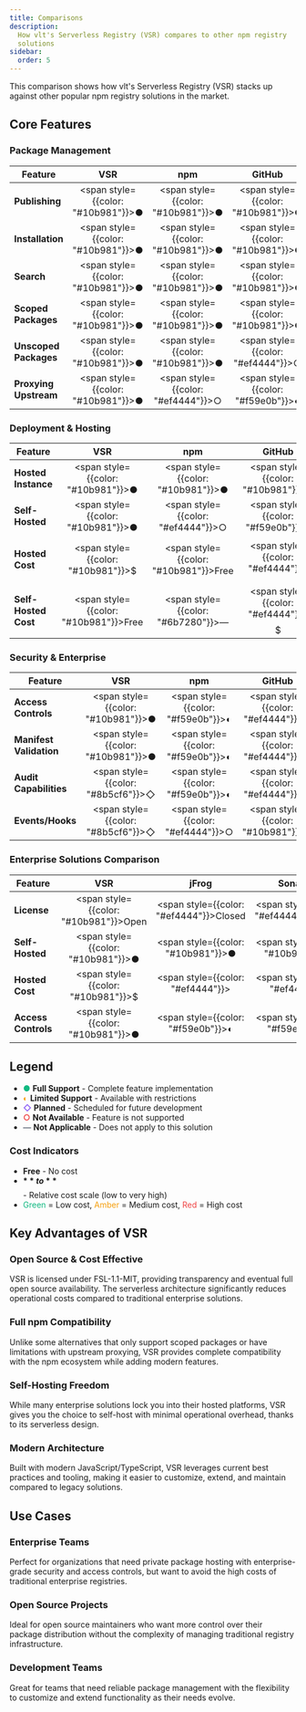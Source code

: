 ```yaml
---
title: Comparisons
description:
  How vlt's Serverless Registry (VSR) compares to other npm registry
  solutions
sidebar:
  order: 5
---
```


This comparison shows how vlt's Serverless Registry (VSR) stacks up
against other popular npm registry solutions in the market.

## Core Features

<style>
  {`
  .comparison-tables table {
    width: 100% !important;
    border-collapse: collapse;
    margin: 1.5rem 0;
    border-radius: 8px;
    overflow: hidden;
    box-shadow: 0 1px 3px rgba(0, 0, 0, 0.1);
    border: 1px solid rgba(209, 213, 219, 0.3);
  }
  
  .comparison-tables th {
    background-color: rgba(249, 250, 251, 0.8);
    font-weight: 600;
    padding: 12px 16px;
    text-align: center;
    border-bottom: 1px solid rgba(209, 213, 219, 0.3);
  }
  
  .comparison-tables th:first-child {
    text-align: left;
    min-width: 180px;
  }
  
  .comparison-tables td {
    padding: 10px 16px;
    text-align: center;
    border-bottom: 1px solid rgba(229, 231, 235, 0.3);
  }
  
  .comparison-tables td:first-child {
    text-align: left;
    font-weight: 500;
  }
  
  .comparison-tables tbody tr:nth-child(even) {
    background-color: rgba(249, 250, 251, 0.4);
  }
  
  .comparison-tables tbody tr:hover {
    background-color: rgba(243, 244, 246, 0.6);
  }
  
  @media (prefers-color-scheme: dark) {
    .comparison-tables table {
      border-color: rgba(75, 85, 99, 0.3);
    }
    
    .comparison-tables th {
      background-color: rgba(31, 41, 55, 0.8);
      border-bottom-color: rgba(75, 85, 99, 0.3);
    }
    
    .comparison-tables td {
      border-bottom-color: rgba(55, 65, 81, 0.3);
    }
    
    .comparison-tables tbody tr:nth-child(even) {
      background-color: rgba(31, 41, 55, 0.4);
    }
    
    .comparison-tables tbody tr:hover {
      background-color: rgba(55, 65, 81, 0.6);
    }
  }
`}
</style>

<div className="comparison-tables" style={{
  width: "100%",
  overflowX: "auto"
}}>

### Package Management

| Feature               |                    VSR                    |                    npm                    |                  GitHub                   |                 Verdaccio                 |                    JSR                    |
| --------------------- | :---------------------------------------: | :---------------------------------------: | :---------------------------------------: | :---------------------------------------: | :---------------------------------------: |
| **Publishing**        | <span style={{color: "#10b981"}}>●</span> | <span style={{color: "#10b981"}}>●</span> | <span style={{color: "#10b981"}}>●</span> | <span style={{color: "#10b981"}}>●</span> | <span style={{color: "#10b981"}}>●</span> |
| **Installation**      | <span style={{color: "#10b981"}}>●</span> | <span style={{color: "#10b981"}}>●</span> | <span style={{color: "#10b981"}}>●</span> | <span style={{color: "#10b981"}}>●</span> | <span style={{color: "#f59e0b"}}>◐</span> |
| **Search**            | <span style={{color: "#10b981"}}>●</span> | <span style={{color: "#10b981"}}>●</span> | <span style={{color: "#10b981"}}>●</span> | <span style={{color: "#10b981"}}>●</span> | <span style={{color: "#10b981"}}>●</span> |
| **Scoped Packages**   | <span style={{color: "#10b981"}}>●</span> | <span style={{color: "#10b981"}}>●</span> | <span style={{color: "#10b981"}}>●</span> | <span style={{color: "#10b981"}}>●</span> | <span style={{color: "#10b981"}}>●</span> |
| **Unscoped Packages** | <span style={{color: "#10b981"}}>●</span> | <span style={{color: "#10b981"}}>●</span> | <span style={{color: "#ef4444"}}>○</span> | <span style={{color: "#10b981"}}>●</span> | <span style={{color: "#ef4444"}}>○</span> |
| **Proxying Upstream** | <span style={{color: "#10b981"}}>●</span> | <span style={{color: "#ef4444"}}>○</span> | <span style={{color: "#f59e0b"}}>◐</span> | <span style={{color: "#10b981"}}>●</span> | <span style={{color: "#ef4444"}}>○</span> |

### Deployment & Hosting

| Feature              |                     VSR                      |                     npm                      |                    GitHub                     |                 Verdaccio                 |                    JSR                    |
| -------------------- | :------------------------------------------: | :------------------------------------------: | :-------------------------------------------: | :---------------------------------------: | :---------------------------------------: |
| **Hosted Instance**  |  <span style={{color: "#10b981"}}>●</span>   |  <span style={{color: "#10b981"}}>●</span>   |   <span style={{color: "#10b981"}}>●</span>   | <span style={{color: "#ef4444"}}>○</span> | <span style={{color: "#ef4444"}}>○</span> |
| **Self-Hosted**      |  <span style={{color: "#10b981"}}>●</span>   |  <span style={{color: "#ef4444"}}>○</span>   |   <span style={{color: "#f59e0b"}}>◐</span>   | <span style={{color: "#10b981"}}>●</span> | <span style={{color: "#10b981"}}>●</span> |
| **Hosted Cost**      |  <span style={{color: "#10b981"}}>$</span>   | <span style={{color: "#10b981"}}>Free</span> | <span style={{color: "#ef4444"}}>$$$$</span>  | <span style={{color: "#6b7280"}}>—</span> | <span style={{color: "#6b7280"}}>—</span> |
| **Self-Hosted Cost** | <span style={{color: "#10b981"}}>Free</span> |  <span style={{color: "#6b7280"}}>—</span>   | <span style={{color: "#ef4444"}}>$$$$$</span> | <span style={{color: "#f59e0b"}}>$</span> | <span style={{color: "#f59e0b"}}>$</span> |

### Security & Enterprise

| Feature                 |                    VSR                    |                    npm                    |                  GitHub                   |                 Verdaccio                 |                    JSR                    |
| ----------------------- | :---------------------------------------: | :---------------------------------------: | :---------------------------------------: | :---------------------------------------: | :---------------------------------------: |
| **Access Controls**     | <span style={{color: "#10b981"}}>●</span> | <span style={{color: "#f59e0b"}}>◐</span> | <span style={{color: "#ef4444"}}>○</span> | <span style={{color: "#10b981"}}>●</span> | <span style={{color: "#ef4444"}}>○</span> |
| **Manifest Validation** | <span style={{color: "#10b981"}}>●</span> | <span style={{color: "#f59e0b"}}>◐</span> | <span style={{color: "#ef4444"}}>○</span> | <span style={{color: "#ef4444"}}>○</span> | <span style={{color: "#f59e0b"}}>◐</span> |
| **Audit Capabilities**  | <span style={{color: "#8b5cf6"}}>◇</span> | <span style={{color: "#f59e0b"}}>◐</span> | <span style={{color: "#ef4444"}}>○</span> | <span style={{color: "#f59e0b"}}>◐</span> | <span style={{color: "#f59e0b"}}>◐</span> |
| **Events/Hooks**        | <span style={{color: "#8b5cf6"}}>◇</span> | <span style={{color: "#ef4444"}}>○</span> | <span style={{color: "#10b981"}}>●</span> | <span style={{color: "#ef4444"}}>○</span> | <span style={{color: "#ef4444"}}>○</span> |

### Enterprise Solutions Comparison

| Feature             |                     VSR                      |                     jFrog                      |                    Sonatype                    |                   Cloudsmith                   |                   Buildkite                    |
| ------------------- | :------------------------------------------: | :--------------------------------------------: | :--------------------------------------------: | :--------------------------------------------: | :--------------------------------------------: |
| **License**         | <span style={{color: "#10b981"}}>Open</span> | <span style={{color: "#ef4444"}}>Closed</span> | <span style={{color: "#ef4444"}}>Closed</span> | <span style={{color: "#ef4444"}}>Closed</span> | <span style={{color: "#ef4444"}}>Closed</span> |
| **Self-Hosted**     |  <span style={{color: "#10b981"}}>●</span>   |   <span style={{color: "#10b981"}}>●</span>    |   <span style={{color: "#10b981"}}>●</span>    |   <span style={{color: "#ef4444"}}>○</span>    |   <span style={{color: "#ef4444"}}>○</span>    |
| **Hosted Cost**     |  <span style={{color: "#10b981"}}>$</span>   |  <span style={{color: "#ef4444"}}>$$$$</span>  |  <span style={{color: "#ef4444"}}>$$$$</span>  |  <span style={{color: "#ef4444"}}>$$$$</span>  |  <span style={{color: "#f59e0b"}}>$$$</span>   |
| **Access Controls** |  <span style={{color: "#10b981"}}>●</span>   |   <span style={{color: "#f59e0b"}}>◐</span>    |   <span style={{color: "#f59e0b"}}>◐</span>    |   <span style={{color: "#f59e0b"}}>◐</span>    |   <span style={{color: "#f59e0b"}}>◐</span>    |

</div>

## Legend

- <span style="color: #10b981;">**●**</span> **Full Support** -
  Complete feature implementation
- <span style="color: #f59e0b;">**◐**</span> **Limited Support** -
  Available with restrictions
- <span style="color: #8b5cf6;">**◇**</span> **Planned** - Scheduled
  for future development
- <span style="color: #ef4444;">**○**</span> **Not Available** -
  Feature is not supported
- <span style="color: #6b7280;">**—**</span> **Not Applicable** - Does
  not apply to this solution

### Cost Indicators

- **Free** - No cost
- **$** to **$$$$$** - Relative cost scale (low to very high)
- <span style="color: #10b981;">Green</span> = Low cost,
  <span style="color: #f59e0b;">Amber</span> = Medium cost,
  <span style="color: #ef4444;">Red</span> = High cost

## Key Advantages of VSR

### Open Source & Cost Effective

VSR is licensed under FSL-1.1-MIT, providing transparency and eventual
full open source availability. The serverless architecture
significantly reduces operational costs compared to traditional
enterprise solutions.

### Full npm Compatibility

Unlike some alternatives that only support scoped packages or have
limitations with upstream proxying, VSR provides complete
compatibility with the npm ecosystem while adding modern features.

### Self-Hosting Freedom

While many enterprise solutions lock you into their hosted platforms,
VSR gives you the choice to self-host with minimal operational
overhead, thanks to its serverless design.

### Modern Architecture

Built with modern JavaScript/TypeScript, VSR leverages current best
practices and tooling, making it easier to customize, extend, and
maintain compared to legacy solutions.

## Use Cases

### Enterprise Teams

Perfect for organizations that need private package hosting with
enterprise-grade security and access controls, but want to avoid the
high costs of traditional enterprise registries.

### Open Source Projects

Ideal for open source maintainers who want more control over their
package distribution without the complexity of managing traditional
registry infrastructure.

### Development Teams

Great for teams that need reliable package management with the
flexibility to customize and extend functionality as their needs
evolve.

